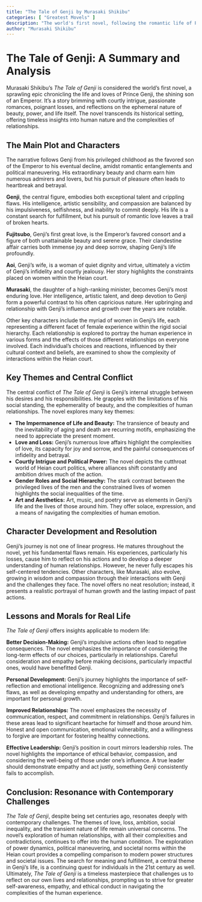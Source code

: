 ```yaml
---
title: "The Tale of Genji by Murasaki Shikibu"
categories: [ "Greatest Movels" ]
description: "The world's first novel, following the romantic life of Prince Genji in imperial Japan."
author: "Murasaki Shikibu"
---
```

# The Tale of Genji: A Summary and Analysis

Murasaki Shikibu's *The Tale of Genji* is considered the world's first novel, a sprawling epic chronicling the life and loves of Prince Genji, the shining son of an Emperor.  It's a story brimming with courtly intrigue, passionate romances, poignant losses, and reflections on the ephemeral nature of beauty, power, and life itself. The novel transcends its historical setting, offering timeless insights into human nature and the complexities of relationships.

## The Main Plot and Characters

The narrative follows Genji from his privileged childhood as the favored son of the Emperor to his eventual decline, amidst romantic entanglements and political maneuvering. His extraordinary beauty and charm earn him numerous admirers and lovers, but his pursuit of pleasure often leads to heartbreak and betrayal.

**Genji**, the central figure, embodies both exceptional talent and crippling flaws. His intelligence, artistic sensibility, and compassion are balanced by his impulsiveness, selfishness, and inability to commit deeply. His life is a constant search for fulfillment, but his pursuit of romantic love leaves a trail of broken hearts.

**Fujitsubo**, Genji's first great love, is the Emperor's favored consort and a figure of both unattainable beauty and serene grace.  Their clandestine affair carries both immense joy and deep sorrow, shaping Genji's life profoundly.

**Aoi**, Genji's wife, is a woman of quiet dignity and virtue, ultimately a victim of Genji's infidelity and courtly jealousy. Her story highlights the constraints placed on women within the Heian court.

**Murasaki**, the daughter of a high-ranking minister, becomes Genji's most enduring love.  Her intelligence, artistic talent, and deep devotion to Genji form a powerful contrast to his often capricious nature.  Her upbringing and relationship with Genji's influence and growth over the years are notable.

Other key characters include the myriad of women in Genji's life, each representing a different facet of female experience within the rigid social hierarchy. Each relationship is explored to portray the human experience in various forms and the effects of those different relationships on everyone involved. Each individual's choices and reactions, influenced by their cultural context and beliefs, are examined to show the complexity of interactions within the Heian court.


## Key Themes and Central Conflict

The central conflict of *The Tale of Genji* is Genji's internal struggle between his desires and his responsibilities. He grapples with the limitations of his social standing, the ephemerality of beauty, and the complexities of human relationships.  The novel explores many key themes:

* **The Impermanence of Life and Beauty:** The transience of beauty and the inevitability of aging and death are recurring motifs, emphasizing the need to appreciate the present moment.
* **Love and Loss:**  Genji's numerous love affairs highlight the complexities of love, its capacity for joy and sorrow, and the painful consequences of infidelity and betrayal.
* **Courtly Intrigue and Political Power:**  The novel depicts the cutthroat world of Heian court politics, where alliances shift constantly and ambition drives much of the action.
* **Gender Roles and Social Hierarchy:** The stark contrast between the privileged lives of the men and the constrained lives of women highlights the social inequalities of the time.
* **Art and Aesthetics:** Art, music, and poetry serve as elements in Genji's life and the lives of those around him. They offer solace, expression, and a means of navigating the complexities of human emotion.


## Character Development and Resolution

Genji's journey is not one of linear progress. He matures throughout the novel, yet his fundamental flaws remain.  His experiences, particularly his losses, cause him to reflect on his actions and to develop a deeper understanding of human relationships. However, he never fully escapes his self-centered tendencies.  Other characters, like Murasaki, also evolve, growing in wisdom and compassion through their interactions with Genji and the challenges they face.  The novel offers no neat resolution; instead, it presents a realistic portrayal of human growth and the lasting impact of past actions.


## Lessons and Morals for Real Life

*The Tale of Genji* offers insights applicable to modern life:

**Better Decision-Making:** Genji's impulsive actions often lead to negative consequences. The novel emphasizes the importance of considering the long-term effects of our choices, particularly in relationships. Careful consideration and empathy before making decisions, particularly impactful ones, would have benefitted Genji.

**Personal Development:** Genji's journey highlights the importance of self-reflection and emotional intelligence. Recognizing and addressing one's flaws, as well as developing empathy and understanding for others, are important for personal growth.

**Improved Relationships:** The novel emphasizes the necessity of communication, respect, and commitment in relationships. Genji's failures in these areas lead to significant heartache for himself and those around him. Honest and open communication, emotional vulnerability, and a willingness to forgive are important for fostering healthy connections.

**Effective Leadership:** Genji's position in court mirrors leadership roles. The novel highlights the importance of ethical behavior, compassion, and considering the well-being of those under one's influence. A true leader should demonstrate empathy and act justly, something Genji consistently fails to accomplish.


## Conclusion: Resonance with Contemporary Challenges

*The Tale of Genji*, despite being set centuries ago, resonates deeply with contemporary challenges. The themes of love, loss, ambition, social inequality, and the transient nature of life remain universal concerns. The novel's exploration of human relationships, with all their complexities and contradictions, continues to offer  into the human condition. The exploration of power dynamics, political maneuvering, and societal norms within the Heian court provides a compelling comparison to modern power structures and societal issues. The search for meaning and fulfillment, a central theme in Genji's life, is a continuing quest for individuals in the 21st century as well. Ultimately, *The Tale of Genji* is a timeless masterpiece that challenges us to reflect on our own lives and relationships, prompting us to strive for greater self-awareness, empathy, and ethical conduct in navigating the complexities of the human experience.

